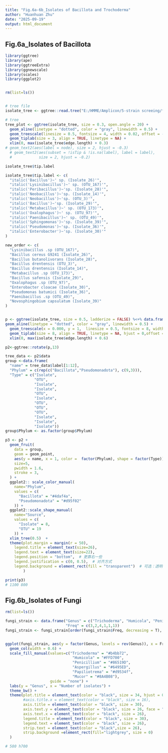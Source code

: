 ```yaml
---
title: "Fig.6a-6b_Isolates of Bacillota and Trochoderma"
author: "Huanhuan Zhu"
date: "2025-09-19"
output: html_document
---
```



## Fig.6a_Isolates of Bacillota
```r

library(ggtree)
library(ape)
library(ggtreeExtra)
library(ggnewscale)
library(scales)
library(ggplot2)


rm(list=ls())


# tree file
isolate_tree <- ggtree::read.tree("E:/HMME/Amplicon/5-strain screeing/final tree/bacteria/bacteria_filtered.nwk")

# tree
tree_plot <- ggtree(isolate_tree, size = 0.3, open.angle = 20) +
  geom_aline(linetype = "dotted", color = "gray", linewidth = 0.5) +
  geom_treescale(linesize = 0.5, fontsize = 4, width = 0.02, offset = -1) +
  geom_tiplab(size = 3, align = TRUE, linetype = NA) +
  xlim(0, max(isolate_tree$edge.length) + 0.3) 
# geom_text2(aes(label = node), size = 2, hjust = -0.3)  
  # geom_text2(aes(subset = !isTip & !is.na(label), label = label),
  #            size = 2, hjust = -0.2)       

isolate_tree$tip.label

isolate_tree$tip.label <- c(
  "italic('Bacillus')~' sp. (Isolate_26)'",
  "italic('Lysinibacillus')~' sp. (OTU_167)'",
  "italic('Peribacillus')~'sp. (Isolate_28)'",
  "italic('Neobacillus')~'sp. (Isolate_14)'",
  "italic('Neobacillus')~'sp. (OTU_3)'",
  "italic('Bacillus')~'sp. (Isolate_29)'",
  "italic('Metabacillus')~' sp. (OTU_173)'",
  "italic('Oxalophagus')~' sp. (OTU_97)'",
  "italic('Paenibacillus')~' sp. (OTU_49)'",
  "italic('Sphingomonas')~'sp. (Isolate_39)'",
  "italic('Pseudomonas')~'sp. (Isolate_36)'",
  "italic('Enterobacter')~'sp. (Isolate_30)'"
)

new_order <- c(
  "Lysinibacillus .sp (OTU_167)",
  "Bacillus cereus G9241 (Isolate_26)",
  "Bacillus butanolivorans (Isolate_28)",
  "Bacillus drentensis (OTU_3)",
  "Bacillus drentensis (Isolate_14)",
  "Metabacillus .sp (OTU_173)",
  "Bacillus safensis (Isolate_29)",
  "Oxalophagus .sp (OTU_97)",
  "Enterobacter cloacae (Isolate_30)",
  "Pseudomonas batumici (Isolate_36)",
  "Paenibacillus .sp (OTU_49)", 
  "Novosphingobium capsulatum (Isolate_39)"
)


p <- ggtree(isolate_tree, size = 0.5, ladderize = FALSE) %<+% data.frame(label = rev(new_order)) +
geom_aline(linetype = "dotted", color = "gray", linewidth = 0.5) +
  geom_treescale(x = 0.000, y = 1,  linesize = 0.5, fontsize = 8, width = 0.05, offset = -0.6) +
  geom_tiplab(size = 8, align = TRUE, linetype = NA, hjust = 0,offset = 0, parse =TRUE) +
  xlim(0, max(isolate_tree$edge.length) + 0.6) 

p2<-ggtree::rotate(p,13)

tree_data <- p2$data
group <-data.frame(
  "name" = tree_data$label[1:12], 
  "Phylum" = c(rep(c("Bacillota","Pseudomonadota"), c(9,3))),
  "Type" = c("Isolate",
             "OTU",
             "Isolate",
             "Isolate",
             "OTU",
             "Isolate",
             "OTU",
             "OTU",
             "OTU",
             "Isolate",
             "Isolate",
             "Isolate"))
group$Phylum <- as.factor(group$Phylum)

p3 <- p2 +
  geom_fruit(
    data = group,
    geom = geom_point,
    aes(y = name, x = 1, color =  factor(Phylum), shape = factor(Type)),
    size=5,
    pwidth = 1.6,
    stroke = 3,
  ) +
  ggplot2:: scale_color_manual(
    name="Phylum", 
    values = c(
      "Bacillota" = "#4daf4a",
      "Pseudomonadota" = "#d95f02"
    )) +
  ggplot2::scale_shape_manual(
    name="Source", 
    values = c(
      "Isolate" = 8,
      "OTU" = 19
    )) +
  xlim_tree(0.5)  +
  theme(plot.margin = margin(r = 50),
    legend.title = element_text(size=26),
    legend.text = element_text(size=22),
    legend.position = "bottom",  # 更靠右一些
    legend.justification = c(0, 0.5),  # 对齐方式
    legend.background = element_rect(fill = "transparent")  # 可选：透明背景
        )

print(p3)
# 1100 800

```


## Fig.6b_Isolates of Fungi
```r

rm(list=ls())

fungi_strain <- data.frame("Genus" = c("Trichoderma", "Humicola", "Penicillium", "Aspergillus", "Papiliotrema", "Mucor"),
                           "Freq" = c(3,2,4,1,1,1))
fungi_strain <- fungi_strain[order(fungi_strain$Freq, decreasing = T), ]


ggplot(fungi_strain, aes(y = factor(Genus, levels = rev(Genus)), x = Freq, fill = factor(Genus))) + 
  geom_col(width = 0.6) +
  scale_fill_manual(values=c("Trichoderma" = "#b4bb72", 
                              "Humicola" = "#FFD700", 
                              "Penicillium" = "#86519D", 
                              "Aspergillus" = "#6495ED", 
                              "Papiliotrema" = "#d9534f", 
                              "Mucor" = "#8A4B08"),
                    guide = "none") +
  labs(y = "Genus", x = "Number of isolates") +
  theme_bw() +
  theme(plot.title = element_text(color = "black", size = 34, hjust = 0.5),
        #axis.title.x = element_text(color = "black", size = 16), 
        axis.title = element_text(color = "black", size = 30), 
        axis.text.y = element_text(color = "black", size = 26, face = "italic"),
        axis.text.x = element_text(color = "black", size = 26),
        legend.title = element_text(color = "black", size = 30),
        legend.text = element_text(color = "black", size = 26),
        strip.text = element_text(color = "black",size = 26),
        strip.background =element_rect(fill="lightgrey", size = 0)
  )

# 580 h700


```
